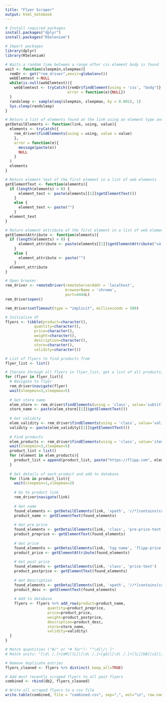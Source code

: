 ```yaml
---
title: "Flyer Scraper"
output: html_notebook
---
```


```r
# Install required packages
install.packages("dplyr")
install.packages("RSelenium")
```


```r
# Import packages
library(dplyr)
library(RSelenium)

# Waits a random time between a range after css element body is found
wait <- function(sleepmin,sleepmax){
  remDr <- get("rem_driver",envir=globalenv())
  webElemtest <-NULL
  while(is.null(webElemtest)){
    webElemtest <- tryCatch({remDr$findElement(using = 'css', "body")},
                            error = function(e){NULL})
  }
  randsleep <- sample(seq(sleepmin, sleepmax, by = 0.001), 1)
  Sys.sleep(randsleep)
}

# Return a list of elements found at the link using an element type and value
getDetailElements <- function(link, using, value){
  elements <- tryCatch({
    rem_driver$findElements(using = using, value = value)
    },
    error = function(e){
      message(paste(e))
      NULL
    }
  )
  elements
}

# Return element text of the first element in a list of web elements
getElementText <- function(elements){
  if (length(elements) > 0) {
      element_text <- paste(elements[[1]]$getElementText())
    }
    else {
      element_text <- paste("")
    }
  element_text
}

# Return element attribute of the first element in a list of web elements
getElementAttribute <- function(elements){
  if (length(elements) > 0) {
      element_attribute <- paste(elements[[1]]$getElementAttribute("value"))
    }
    else {
      element_attribute <- paste("")
    }
  element_attribute
}
```


```r
# Open browser
rem_driver <- remoteDriver(remoteServerAddr = 'localhost',
                           browserName = 'chrome',
                           port=4444L)
rem_driver$open()

rem_driver$setTimeout(type = "implicit", milliseconds = 500)

```


```r
# Initialize df
flyers <- tibble(product=character(), 
             quantity=character(), 
             price=character(), 
             weight=character(), 
             description=character(), 
             store=character(), 
             validity=character())
```


```r
# List of flyers to find products from
flyer_list <- list()

# Iterate through all flyers in flyer_list, get a list of all products, then add each to the tibble flyers
for (flyer in flyer_list){
  # Navigate to flyer
  rem_driver$navigate(flyer)
  wait(sleepmin=3,sleepmax=5)
  
  # Get store name
  elem_store <- rem_driver$findElements(using = 'class', value='subtitle')
  store_name <- paste(elem_store[[1]]$getElementText())
  
  # Get validity
  elem_validity <- rem_driver$findElements(using = 'class', value='validity')
  validity <- paste(elem_validity[[1]]$getElementText())
  
  # Find products
  elem_products <- rem_driver$findElements(using = 'class', value='item-container')
  wait(sleepmin=3,sleepmax=5)
  product_list = list()
  for (element in elem_products){
    product_list = append(product_list, paste("https://flipp.com", element$getElementAttribute("href"), sep=""))
  }
  
  # Get details of each product and add to database
  for (link in product_list){
    wait(sleepmin=1,sleepmax=2)
    
    # Go to product link
    rem_driver$navigate(link)
    
    # Get name
    found_elements <- getDetailElements(link, 'xpath', '//*[contains(concat( " ", @class, " " ), concat( " ", "title", " " ))]//span')
    product_name <- getElementText(found_elements)
    
    # Get pre price
    found_elements <- getDetailElements(link, 'class', 'pre-price-text')
    product_preprice <- getElementText(found_elements)
    
    # Get price
    found_elements <- getDetailElements(link, 'tag name', 'flipp-price')
    product_price <- getElementAttribute(found_elements)
    
    # Get post price
    found_elements <- getDetailElements(link, 'class', 'price-text')
    product_postprice <- getElementText(found_elements)
    
    # Get Description
    found_elements <- getDetailElements(link, 'xpath', '//*[contains(concat( " ", @class, " " ), concat( " ", "description", " " ))]//span')
    product_desc <- getElementText(found_elements)
    
    # Add to database
    flyers <- flyers %>% add_row(product=product_name, 
                   quantity=product_preprice, 
                   price=product_price, 
                   weight=product_postprice, 
                   description=product_desc, 
                   store=store_name, 
                   validity=validity)
  }
}

# Match quantities ("#/" or "# for"): "^\d[\/\ ]"
# Match units: "[\d\ /.]+[mM][lL]|[\d\ /.]+[gG]|[\d\ /.]+[lL][bB][sS]|[\d\ /.]+[eE][aA]|[\d\ /.]+[uU][nN]|[\d\ /.]+[kK][gG]|[\d\ /.]+[pP][kK][gG]"

```


```r
# Remove duplicate entries
flyers_cleaned <- flyers %>% distinct(.keep_all=TRUE)

# Add most recently scraped flyers to all past flyers
combined <- rbind(db2, flyers_cleaned)

# Write all scraped flyers to a csv file
write.table(combined, file = "combined.csv", sep=",", eol="\n", row.names=FALSE, qmethod="double")
```
